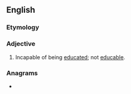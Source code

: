 ==English==

===Etymology===
{{prefix|en|in|educable}}

===Adjective===
{{en-adj}}

# Incapable of being [[educate]]d; not [[educable]].

===Anagrams===
* {{anagrams|en|a=abcdeeilnu|induceable}}